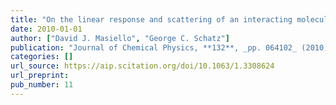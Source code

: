 ```yaml
---
title: "On the linear response and scattering of an interacting molecule-metal system"
date: 2010-01-01
author: ["David J. Masiello", "George C. Schatz"]
publication: "Journal of Chemical Physics, **132**, _pp. 064102_ (2010)."
categories: []
url_source: https://aip.scitation.org/doi/10.1063/1.3308624
url_preprint: 
pub_number: 11
---
```

